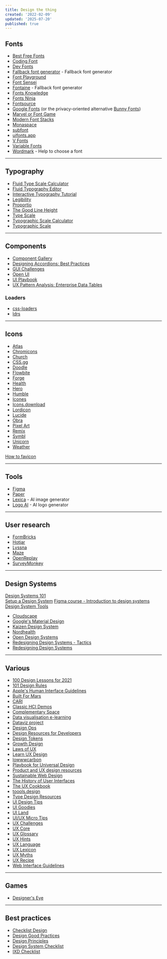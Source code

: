 ```yaml
---
title: Design the thing
created: '2022-02-09'
updated: '2025-07-20'
published: true
---
```


## Fonts

- [Best Free Fonts](https://bestfreefonts.com)
- [Coding Font](https://www.codingfont.com)
- [Dev Fonts](https://devfonts.gafi.dev)
- [Fallback font generator](https://screenspan.net/fallback) - Fallback font generator
- [Font Playground](https://play.typedetail.com)
- [Font Sensei](https://fontsensei.com)
- [Fontaine](https://github.com/unjs/fontaine) - Fallback font generator
- [Fonts Knowledge](https://fonts.google.com/knowledge)
- [Fonts Ninja](https://fonts.ninja)
- [Fontsource](https://fontsource.org)
- [Google Fonts](https://fonts.google.com) (or the privacy-oriented alternative [Bunny Fonts](https://fonts.bunny.net))
- [Marvel or Font Game](https://marvel-or-font.web.app)
- [Modern Font Stacks](https://modernfontstacks.com)
- [Monaspace](https://monaspace.githubnext.com)
- [subfont](https://github.com/Munter/subfont)
- [uifonts.app](https://www.uifonts.app)
- [V Fonts](https://v-fonts.com)
- [Variable Fonts](https://variablefonts.io)
- [Wordmark](https://wordmark.it) - Help to choose a font

---

## Typography

- [Fluid Type Scale Calculator](https://www.fluid-type-scale.com)
- [Fluid Typography Editor](https://modern-fluid-typography.vercel.app)
- [Interactive Typography Tutorial](https://learnui.design/tools/typography-tutorial.html)
- [Legibility](https://legible-typography.com/en)
- [Proportio](https://proportio.app)
- [The Good Line Height](https://www.thegoodlineheight.com)
- [Type Scale](https://typescale.com)
- [Typographic Scale Calculator](https://www.layoutgridcalculator.com/type-scale)
- [Typographic Scale](https://spencermortensen.com/articles/typographic-scale)

---

## Components

- [Component Gallery](https://component.gallery)
- [Designing Accordions: Best Practices](https://blog.prototypr.io/designing-the-accordion-best-practices-3c1bd54bf26e)
- [GUI Challenges](https://web.dev/shows/gui-challenges)
- [Open UI](https://open-ui.org)
- [UI Playbook](https://uiplaybook.dev)
- [UX Pattern Analysis: Enterprise Data Tables](https://www.pencilandpaper.io/articles/ux-pattern-analysis-enterprise-data-tables)

### Loaders

- [css-loaders](https://css-loaders.com)
- [ldrs](https://uiball.com/ldrs)

---

## Icons

- [Atlas](https://github.com/Vectopus/Atlas-icons-font)
- [Chromicons](https://github.com/lifeomic/chromicons)
- [Church](https://github.com/load1n9/icons.church)
- [CSS.gg](https://github.com/astrit/css.gg)
- [Doodle](https://khushmeen.com/icons.html)
- [Flowbite](https://github.com/themesberg/flowbite)
- [Forge](https://icons.theforgesmith.com)
- [Health](https://github.com/resolvetosavelives/healthicons)
- [Hero](https://github.com/tailwindlabs/heroicons)
- [Humble](https://humbleicons.com)
- [Icones](https://github.com/antfu-collective/icones)
- [Icons.download](https://icons.download)
- [Lordicon](https://github.com/lordicondev/lordicon)
- [Lucide](https://github.com/lucide-icons/lucide)
- [Obra](https://icons.obra.studio)
- [Pixel Art](https://github.com/halfmage/pixelarticons)
- [Remix](https://github.com/Remix-Design/RemixIcon)
- [Symbl](https://symbl.revend.group)
- [Unicorn](https://unicornicons.com)
- [Weather](https://github.com/erikflowers/weather-icons)

[How to favicon](https://evilmartians.com/chronicles/how-to-favicon-in-2021-six-files-that-fit-most-needs)

---

## Tools

- [Figma](https://www.figma.com)
- [Paper](https://paper.design)
- [Lexica](https://lexica.art) - AI image generator
- [Logo AI](https://www.logoai.com) - AI logo generator

---

## User research

- [FormBricks](https://formbricks.com)
- [Hotjar](https://www.hotjar.com)
- [Lyssna](https://www.lyssna.com)
- [Maze](https://maze.co)
- [OpenReplay](https://openreplay.com)
- [SurveyMonkey](https://www.surveymonkey.com)

---

## Design Systems

[Design Systems 101](https://www.nngroup.com/articles/design-systems-101)  
[Setup a Design System](https://thedesignsystem.guide)
[Figma course - Introduction to design systems](https://help.figma.com/hc/en-us/articles/14552901442839-Overview-Introduction-to-design-systems)
[Design System Tools](https://www.designsystem.tools)

- [Cloudscape](https://cloudscape.design)
- [Google's Material Design](https://m3.material.io)
- [Kaizen Design System](https://cultureamp.design)
- [Nordhealth](https://nordhealth.design)
- [Open Design Systems](https://www.designsystems.com/open-design-systems)
- [Redesigning Design Systems - Tactics](https://redesigningdesign.systems/tactics/all-tactics)
- [Redesigning Design Systems](https://redesigningdesign.systems/component-process/getting-started.html)

---

## Various

- [100 Design Lessons for 2021](https://trends.uxdesign.cc)
- [101 Design Rules](https://www.wearecollins.com/ideas/101-design-rules)
- [Apple's Human Interface Guidelines](https://developer.apple.com/design/human-interface-guidelines)
- [Built For Mars](https://builtformars.com)
- [CARI](https://cari.institute)
- [Classic HCI Demos](https://jackrusher.com/classic-ux)
- [Complementary Space](https://complementary.space)
- [Data visualisation e-learning](https://analysisfunction.civilservice.gov.uk/support/communicating-analysis/introduction-to-data-visualisation-e-learning)
- [Dataviz project](https://datavizproject.com)
- [Design Ops](https://www.nngroup.com/articles/design-ops-study-guide)
- [Design Resources for Developers](https://github.com/bradtraversy/design-resources-for-developers)
- [Design Tokens](https://designtokens.fyi)
- [Growth Design](https://growth.design)
- [Laws of UX](https://lawsofux.com)
- [Learn UX Design](https://start.uxdesign.cc)
- [lowwwcarbon](https://lowwwcarbon.com)
- [Playbook for Universal Design](https://universaldesignguide.com)
- [Product and UX design resources](https://www.degreeless.design)
- [Sustainable Web Design](https://sustainablewebdesign.org)
- [The History of User Interfaces](https://history.user-interface.io)
- [The UX Cookbook](https://theuxcookbook.com)
- [toools.design](https://www.toools.design)
- [Type Design Resources](https://typedesignresources.com)
- [UI Design Tips](https://www.uidesign.tips/ui-tips)
- [UI Goodies](https://uigoodies.com)
- [UI Land](https://ui.land)
- [UI/UX Micro Tips](https://uxdesign.cc/ui-ux-micro-tips-the-ultimate-collection-a07d56c9e98)
- [UX Challenges](https://uxtools.co/challenges)
- [UX Core](https://keepsimple.io/uxcore)
- [UX Glossary](https://builtformars.com/ux-glossary)
- [UX Hints](https://uxhints.com)
- [UX Language](https://www.uxlanguage.com)
- [UX Lexicon](https://www.curiositytank.com/ux-lexicon)
- [UX Myths](https://uxmyths.com)
- [UX Recipe](https://uxrecipe.github.io)
- [Web Interface Guidelines](https://interfaces.rauno.me)

---

## Games

- [Designer's Eye](https://avark.agency/designers-eye)

---

## Best practices

- [Checklist Design](https://www.checklist.design)
- [Design Good Practices](https://goodpractices.design)
- [Design Principles](https://principles.design)
- [Design System Checklist](https://www.designsystemchecklist.com)
- [IXD Checklist](https://ixdchecklist.com)
